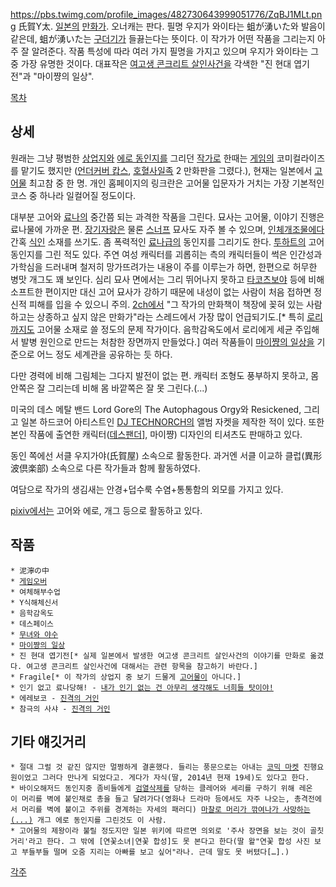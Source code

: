 https://pbs.twimg.com/profile_images/482730643999051776/ZqBJ1MLt.png
氏賀Y太. [[일본]]의 [[만화가]]. 오너캐는 판다.
필명 우지가 와이타는 蛆が湧いた와 발음이 같은데, 蛆が湧いた는 [[구더기]]가 들끓는다는 뜻이다. 이 작가가 어떤 작품을 그리는지 아주 잘 알려준다. 작품 특성에 따라 여러 가지 필명을 가지고 있으며 우지가 와이타는 그 중 가장 유명한 것이다.
대표작은 [[여고생 콘크리트 살인사건]]을 각색한 "진 현대 엽기전"과 "마이쨩의 일상".

[[목차]]
== 상세 ==
원래는 그냥 평범한 [[상업지]]와 [[에로 동인지]]를 그리던 [[작가]]로 한때는 [[게임]]의 코미컬라이즈를 맡기도 했지만 ([[언더커버 캅스]], [[호혈사일족]] 2 만화판을 그렸다.), 현재는 일본에서 [[고어물]] 최고참 중 한 명. 개인 홈페이지의 링크란은 고어물 입문자가 거치는 가장 기본적인 코스 중 하나라 일컬어질 정도이다.

대부분 고어와 [[료나]]의 중간쯤 되는 과격한 작품을 그린다. 묘사는 고어물, 이야기 진행은 료나물에 가까운 편. [[장기자랑]]은 물론 [[스너프]] 묘사도 자주 볼 수 있으며, [[인체개조물]]에다 간혹 [[식인]] 소재를 쓰기도. 좀 폭력적인 [[료나]]급의 동인지를 그리기도 한다. [[투하트]]의 고어 동인지를 그린 적도 있다. 주연 여성 캐릭터를 괴롭히는 측의 캐릭터들이 썩은 인간성과 가학심을 드러내며 철저히 망가뜨려가는 내용이 주를 이루는가 하면, 한편으로 허무한 병맛 개그도 꽤 보인다. 심리 묘사 면에서는 그리 뛰어나지 못하고 [[타코츠보야]] 등에 비해 소프트한 편이지만 대신 고어 묘사가 강하기 때문에 내성이 없는 사람이 처음 접하면 정신적 피해를 입을 수 있으니 주의. [[2ch]]에서 "그 작가의 만화책이 책장에 꽂혀 있는 사람하고는 상종하고 싶지 않은 만화가"라는 스레드에서 가장 많이 언급되기도.[* 특히 [[로리]]까지도 고어물 소재로 쓸 정도의 문제 작가이다. 음학감옥도에서 로리에게 세균 주입해서 발병 원인으로 만드는 처참한 장면까지 만들었다.] 여러 작품들이 [[마이쨩의 일상]]을 기준으로 어느 정도 세계관을 공유하는 듯 하다.

다만 경력에 비해 그림체는 그다지 발전이 없는 편. 캐릭터 조형도 풍부하지 못하고, 몸 안쪽은 잘 그리는데 비해 몸 바깥쪽은 잘 못 그린다.(...)

미국의 데스 메탈 밴드 Lord Gore의 The Autophagous Orgy와 Resickened, 그리고 일본 하드코어 아티스트인 [[DJ TECHNORCH]]의 앨범 자켓을 제작한 적이 있다. 또한 본인 작품에 출연한 캐릭터([[데스팬더]]], 마이쨩) 디자인의 티셔츠도 판매하고 있다.

동인 쪽에선 서클 우지가야(氏賀屋) 소속으로 활동한다. 과거엔 서클 이교하 클럽(異形波倶楽部) 소속으로 다른 작가들과 함께 활동하였다.

여담으로 작가의 생김새는 안경+덥수룩 수염+통통함의 외모를 가지고 있다. 

[[pixiv]]에서는 고어와 에로, 개그 등으로 활동하고 있다.

== 작품 ==
 * 泥濘の中
 * [[게임오버(만화)|게임오버]]
 * 여체해부수업
 * Y식해체신서
 * 음학감옥도
 * 데스페이스
 * [[무녀와 야수]]
 * [[마이쨩의 일상]]
 * 진 현대 엽기전[* 실제 일본에서 발생한 여고생 콘크리트 살인사건의 이야기를 만화로 옮겼다. 여고생 콘크리트 살인사건에 대해서는 관련 항목을 참고하기 바란다.]
 * Fragile[* 이 작가의 상업지 중 보기 드물게 [[고어물]]이 아니다.]
 * 인기 없고 료나당해! - [[내가 인기 없는 건 아무리 생각해도 너희들 탓이야!]]
 * 에레보코 - [[진격의 거인]]
 * 참극의 사샤 - [[진격의 거인]]

== 기타 얘깃거리 ==
 * 절대 그럴 것 같진 않지만 멀쩡하게 결혼했다. 들리는 풍문으로는 아내는 [[코믹 마켓]] 진행요원이었고 그러다 만나게 되었다고. 게다가 자식(딸, 2014년 현재 19세)도 있다고 한다.
 * 바이오해저드 동인지중 좀비들에게 [[검열삭제]]를 당하는 클레어와 셰리를 구하기 위해 레온이 머리를 벽에 붙인채로 총을 들고 달려가다(영화나 드라마 등에서도 자주 나오는, 총격전에서 머리를 벽에 붙이고 주위를 경계하는 자세의 패러디) [[죠린 블릿츠|마찰로 머리가 깎여나가 사망하는(...)]] 개그 에로 동인지를 그린것도 이 사람.
 * 고어물의 제왕이라 불릴 정도지만 일본 위키에 따르면 의외로 '주사 장면을 보는 것이 골칫거리'라고 한다. 그 밖에 [연꽃소녀|연꽃 합성]도 못 본다고 한다(딸 왈"연꽃 합성 사진 보고 부들부들 떨며 오줌 지리는 아빠를 보고 싶어"라나. 근데 딸도 못 버텼다[…].)

[[각주]]
